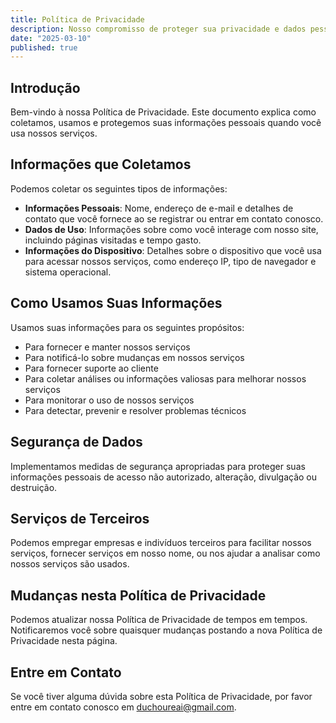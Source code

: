 ```yaml
---
title: Política de Privacidade
description: Nosso compromisso de proteger sua privacidade e dados pessoais
date: "2025-03-10"
published: true
---
```


## Introdução

Bem-vindo à nossa Política de Privacidade. Este documento explica como coletamos, usamos e protegemos suas informações pessoais quando você usa nossos serviços.

## Informações que Coletamos

Podemos coletar os seguintes tipos de informações:

- **Informações Pessoais**: Nome, endereço de e-mail e detalhes de contato que você fornece ao se registrar ou entrar em contato conosco.
- **Dados de Uso**: Informações sobre como você interage com nosso site, incluindo páginas visitadas e tempo gasto.
- **Informações do Dispositivo**: Detalhes sobre o dispositivo que você usa para acessar nossos serviços, como endereço IP, tipo de navegador e sistema operacional.

## Como Usamos Suas Informações

Usamos suas informações para os seguintes propósitos:

- Para fornecer e manter nossos serviços
- Para notificá-lo sobre mudanças em nossos serviços
- Para fornecer suporte ao cliente
- Para coletar análises ou informações valiosas para melhorar nossos serviços
- Para monitorar o uso de nossos serviços
- Para detectar, prevenir e resolver problemas técnicos

## Segurança de Dados

Implementamos medidas de segurança apropriadas para proteger suas informações pessoais de acesso não autorizado, alteração, divulgação ou destruição.

## Serviços de Terceiros

Podemos empregar empresas e indivíduos terceiros para facilitar nossos serviços, fornecer serviços em nosso nome, ou nos ajudar a analisar como nossos serviços são usados.

## Mudanças nesta Política de Privacidade

Podemos atualizar nossa Política de Privacidade de tempos em tempos. Notificaremos você sobre quaisquer mudanças postando a nova Política de Privacidade nesta página.

## Entre em Contato

Se você tiver alguma dúvida sobre esta Política de Privacidade, por favor entre em contato conosco em duchoureai@gmail.com.
